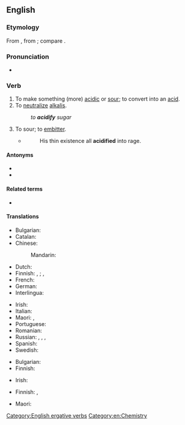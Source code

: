 ==English==

===Etymology===
From {{suffix|en|acid|ify}}, from {{uder|en|la|acidus||sour, acid}}; compare {{cog|fr|acidifier}}.

===Pronunciation===
{{rfp|en}}
* {{audio|en|En-us-acidify.ogg|Audio (US)}}

===Verb===
{{en-verb}} {{tlb|en|transitive}}

# To make something (more) [[acidic]] or [[sour]]; to convert into an [[acid]].
# To [[neutralize]] [[alkali]]s.
#: ''to '''acidify''' sugar''
# {{lb|en|figurative}} To sour; to [[embitter]].
#* {{RQ:Carlyle French Revolution}}
#*: His thin existence all '''acidified''' into rage.

====Antonyms====
{{sense|chemistry}}
* {{l|en|alkalify}}
* {{l|en|basify}}

====Related terms====
* {{l|en|acidification}}

====Translations====
{{trans-top|to make something acidic}}
* Bulgarian: {{t|bg|подкислявам}}
* Catalan: {{t+|ca|acidificar}}
* Chinese:
*: Mandarin: {{t+|cmn|酸化|tr=suānhuà|sc=Hani}}
* Dutch: {{t+|nl|verzuren}}
* Finnish: {{t|fi|happamoittaa}}, {{t|fi|happamoitua}}; {{t|fi|hapottaa}}, {{t|fi|hapottua}}
* French: {{t+|fr|acidifier}}
* German: {{t+|de|säuern}}
* Interlingua: {{t|ia|acidificar}}
{{trans-mid}}
* Irish: {{t|ga|aigéadaigh}}
* Italian: {{t+|it|acidificare}}
* Maori: {{t|mi|whakakawa}}, {{t|mi|whakawaikawa}}
* Portuguese: {{t+|pt|acidificar}}
* Romanian: {{t+|ro|acidifica}}
* Russian: {{t+|ru|окисля́ть|impf}}, {{t+|ru|оки́слить|pf}}, {{t+|ru|подкисля́ть|impf}}, {{t+|ru|подки́слить|pf}}
* Spanish: {{t+|es|acidificar}}
* Swedish: {{t+|sv|syra}}
{{trans-bottom}}

{{trans-top|to neutralize alkalis}}
* Bulgarian: {{t+|bg|неутрализирам}}
* Finnish: {{t|fi|hapottaa}}
{{trans-mid}}
* Irish: {{t|ga|aigéadaigh}}
{{trans-bottom}}

{{trans-top|to embitter}}
* Finnish: {{t|fi|katkeroittaa}}, {{t|fi|katkeroitua}}
{{trans-mid}}
* Maori: {{t|mi|whakakawa}}
{{trans-bottom}}

[[Category:English ergative verbs]]
[[Category:en:Chemistry]]
